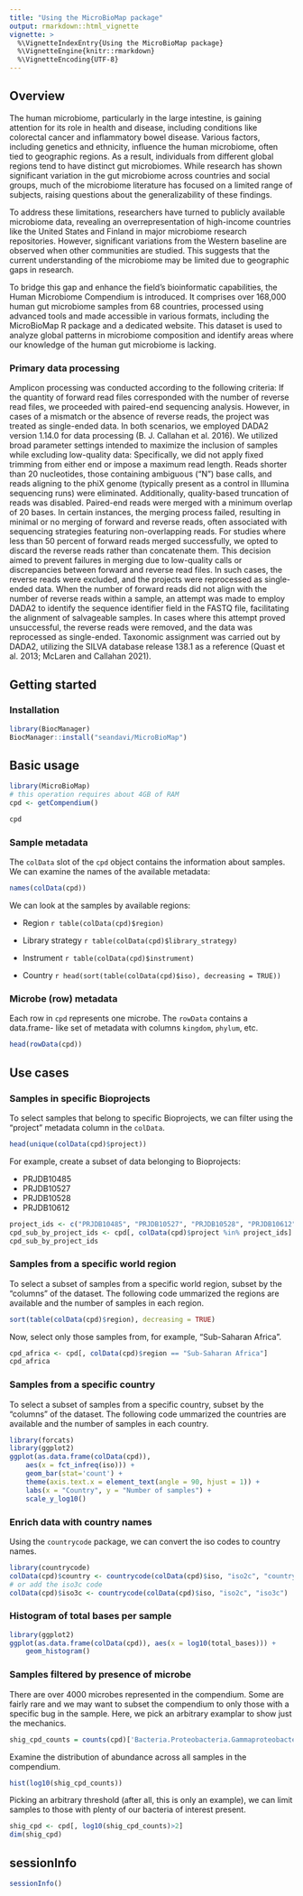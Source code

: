 ```yaml
---
title: "Using the MicroBioMap package"
output: rmarkdown::html_vignette
vignette: >
  %\VignetteIndexEntry{Using the MicroBioMap package}
  %\VignetteEngine{knitr::rmarkdown}
  %\VignetteEncoding{UTF-8}
---
```


## Overview

The human microbiome, particularly in the large intestine, is gaining attention
for its role in health and disease, including conditions like colorectal cancer
and inflammatory bowel disease. Various factors, including genetics and
ethnicity, influence the human microbiome, often tied to geographic regions. As
a result, individuals from different global regions tend to have distinct gut
microbiomes. While research has shown significant variation in the gut
microbiome across countries and social groups, much of the microbiome literature
has focused on a limited range of subjects, raising questions about the
generalizability of these findings.

To address these limitations, researchers have turned to publicly available
microbiome data, revealing an overrepresentation of high-income countries like
the United States and Finland in major microbiome research repositories.
However, significant variations from the Western baseline are observed when
other communities are studied. This suggests that the current understanding of
the microbiome may be limited due to geographic gaps in research.

To bridge this gap and enhance the field's bioinformatic capabilities, the Human
Microbiome Compendium is introduced. It comprises over 168,000 human gut
microbiome samples from 68 countries, processed using advanced tools and made
accessible in various formats, including the MicroBioMap R package and a
dedicated website. This dataset is used to analyze global patterns in microbiome
composition and identify areas where our knowledge of the human gut microbiome
is lacking.

### Primary data processing

Amplicon processing was conducted according to the following criteria: If the
quantity of forward read files corresponded with the number of reverse read
files, we proceeded with paired-end sequencing analysis. However, in cases of a
mismatch or the absence of reverse reads, the project was treated as
single-ended data. In both scenarios, we employed DADA2 version 1.14.0 for data
processing (B. J. Callahan et al. 2016). We utilized broad parameter settings
intended to maximize the inclusion of samples while excluding low-quality data:
Specifically, we did not apply fixed trimming from either end or impose a
maximum read length. Reads shorter than 20 nucleotides, those containing
ambiguous ("N") base calls, and reads aligning to the phiX genome (typically
present as a control in Illumina sequencing runs) were eliminated. Additionally,
quality-based truncation of reads was disabled. Paired-end reads were merged
with a minimum overlap of 20 bases. In certain instances, the merging process
failed, resulting in minimal or no merging of forward and reverse reads, often
associated with sequencing strategies featuring non-overlapping reads. For
studies where less than 50 percent of forward reads merged successfully, we
opted to discard the reverse reads rather than concatenate them. This decision
aimed to prevent failures in merging due to low-quality calls or discrepancies
between forward and reverse read files. In such cases, the reverse reads were
excluded, and the projects were reprocessed as single-ended data. When the
number of forward reads did not align with the number of reverse reads within a
sample, an attempt was made to employ DADA2 to identify the sequence identifier
field in the FASTQ file, facilitating the alignment of salvageable samples. In
cases where this attempt proved unsuccessful, the reverse reads were removed,
and the data was reprocessed as single-ended. Taxonomic assignment was carried
out by DADA2, utilizing the SILVA database release 138.1 as a reference (Quast
et al. 2013; McLaren and Callahan 2021).

## Getting started

### Installation

```r
library(BiocManager)
BiocManager::install("seandavi/MicroBioMap")
```

## Basic usage

```r
library(MicroBioMap)
# this operation requires about 4GB of RAM
cpd <- getCompendium()
```

```r
cpd
```

### Sample metadata


The `colData` slot of the `cpd` object contains the information about samples.
We can examine the names of the available metadata:

```r
names(colData(cpd))
```

We can look at the samples by available regions:

* Region
    ```r
table(colData(cpd)$region)
    ```

* Library strategy
    ```r
table(colData(cpd)$library_strategy)
    ```

* Instrument
    ```r
table(colData(cpd)$instrument)
    ```

* Country
    ```r
head(sort(table(colData(cpd)$iso), decreasing = TRUE))
    ```


### Microbe (row) metadata

Each row in `cpd` represents one microbe. The `rowData` contains a data.frame-
like set of metadata with columns `kingdom`, `phylum`, etc. 

```r
head(rowData(cpd))
```

## Use cases

### Samples in specific Bioprojects

To select samples that belong to specific Bioprojects, we can filter using
the "project" metadata column in the `colData`.

```r
head(unique(colData(cpd)$project))
```

For example, create a subset of data belonging to Bioprojects:

- PRJDB10485
- PRJDB10527
- PRJDB10528
- PRJDB10612

```r
project_ids <- c("PRJDB10485", "PRJDB10527", "PRJDB10528", "PRJDB10612")
cpd_sub_by_project_ids <- cpd[, colData(cpd)$project %in% project_ids]
cpd_sub_by_project_ids
```

### Samples from a specific world region

To select a subset of samples from a specific world region, subset by the
"columns" of the dataset. The following code ummarized the regions are 
available and the number of samples in each region.

```r
sort(table(colData(cpd)$region), decreasing = TRUE)
```
Now, select only those samples from, for example, "Sub-Saharan Africa".

```r
cpd_africa <- cpd[, colData(cpd)$region == "Sub-Saharan Africa"]
cpd_africa
```

### Samples from a specific country

To select a subset of samples from a specific country, subset by the
"columns" of the dataset. The following code ummarized the countries are
available and the number of samples in each country.

```r
library(forcats)
library(ggplot2)
ggplot(as.data.frame(colData(cpd)), 
    aes(x = fct_infreq(iso))) +
    geom_bar(stat='count') +
    theme(axis.text.x = element_text(angle = 90, hjust = 1)) +
    labs(x = "Country", y = "Number of samples") +
    scale_y_log10()
```

### Enrich data with country names

Using the `countrycode` package, we can convert the iso codes to country names.

```r
library(countrycode)
colData(cpd)$country <- countrycode(colData(cpd)$iso, "iso2c", "country.name")
# or add the iso3c code
colData(cpd)$iso3c <- countrycode(colData(cpd)$iso, "iso2c", "iso3c")
```

### Histogram of total bases per sample

```r
library(ggplot2)
ggplot(as.data.frame(colData(cpd)), aes(x = log10(total_bases))) +
    geom_histogram()
```

### Samples filtered by presence of microbe

There are over 4000 microbes represented in the compendium. Some are fairly rare
and we may want to subset the compendium to only those with a specific
bug in the sample. Here, we pick an arbitrary examplar to show just the 
mechanics. 

```r
shig_cpd_counts = counts(cpd)['Bacteria.Proteobacteria.Gammaproteobacteria.Enterobacterales.Enterobacteriaceae.Escherichia-Shigella',]
```

Examine the distribution of abundance across all samples in the compendium.

```r
hist(log10(shig_cpd_counts))
```
Picking an arbitrary threshold (after all, this is only an example), we can
limit samples to those with plenty of our bacteria of interest present. 

```r
shig_cpd <- cpd[, log10(shig_cpd_counts)>2]
dim(shig_cpd)
```

## sessionInfo

```r
sessionInfo()
```
